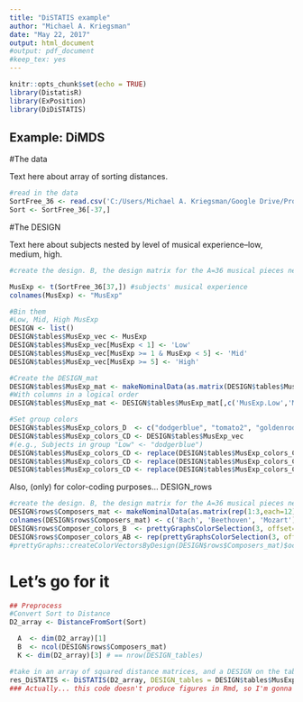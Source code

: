 ```yaml
---
title: "DiSTATIS example"
author: "Michael A. Kriegsman"
date: "May 22, 2017"
output: html_document
#output: pdf_document
#keep_tex: yes
---
```


```r
knitr::opts_chunk$set(echo = TRUE)
library(DistatisR)
library(ExPosition)
library(DiDiSTATIS)
```

## Example: DiMDS

#The data

Text here about array of sorting distances. 
```r
#read in the data 
SortFree_36 <- read.csv('C:/Users/Michael A. Kriegsman/Google Drive/Projects/DiDiSTATIS_Composers/WithMoreSubj_ForDissertation/natural36_free_forR.csv', row.names=1)
Sort <- SortFree_36[-37,]
```

#The DESIGN

Text here about subjects nested by level of musical experience--low, medium, high. 

```r
#create the design. B, the design matrix for the A=36 musical pieces nested in the B=3 composers.

MusExp <- t(SortFree_36[37,]) #subjects' musical experience
colnames(MusExp) <- "MusExp"

#Bin them
#Low, Mid, High MusExp
DESIGN <- list()
DESIGN$tables$MusExp_vec <- MusExp
DESIGN$tables$MusExp_vec[MusExp < 1] <- 'Low'
DESIGN$tables$MusExp_vec[MusExp >= 1 & MusExp < 5] <- 'Mid'
DESIGN$tables$MusExp_vec[MusExp >= 5] <- 'High'

#Create the DESIGN_mat
DESIGN$tables$MusExp_mat <- makeNominalData(as.matrix(DESIGN$tables$MusExp_vec))
#With columns in a logical order
DESIGN$tables$MusExp_mat <- DESIGN$tables$MusExp_mat[,c('MusExp.Low','MusExp.Mid','MusExp.High')]

#Set group colors
DESIGN$tables$MusExp_colors_D  <- c("dodgerblue", "tomato2", "goldenrod")
DESIGN$tables$MusExp_colors_CD <- DESIGN$tables$MusExp_vec
#(e.g., Subjects in group "Low" <- "dodgerblue")
DESIGN$tables$MusExp_colors_CD <- replace(DESIGN$tables$MusExp_colors_CD, which(DESIGN$tables$MusExp_vec=="Low"), DESIGN$tables$MusExp_colors_D[1])
DESIGN$tables$MusExp_colors_CD <- replace(DESIGN$tables$MusExp_colors_CD, which(DESIGN$tables$MusExp_vec=="Mid"), DESIGN$tables$MusExp_colors_D[2])
DESIGN$tables$MusExp_colors_CD <- replace(DESIGN$tables$MusExp_colors_CD, which(DESIGN$tables$MusExp_vec=="High"), DESIGN$tables$MusExp_colors_D[3])
```

Also, (only) for color-coding purposes... DESIGN_rows
```r
#create the design. B, the design matrix for the A=36 musical pieces nested in the B=3 composers.
DESIGN$rows$Composers_mat <- makeNominalData(as.matrix(rep(1:3,each=12)))
colnames(DESIGN$rows$Composers_mat) <- c('Bach', 'Beethoven', 'Mozart')
DESIGN$rows$Composer_colors_B  <- prettyGraphsColorSelection(3, offset=3) #prettyGraphs::createColorVectorsByDesign(DESIGN$rows$Composers_mat)$gc
DESIGN$rows$Composer_colors_AB <- rep(prettyGraphsColorSelection(3, offset=3), each=12)
#prettyGraphs::createColorVectorsByDesign(DESIGN$rows$Composers_mat)$oc
```

# Let's go for it

```r
## Preprocess
#Convert Sort to Distance
D2_array <- DistanceFromSort(Sort)

  A  <- dim(D2_array)[1]
  B  <- ncol(DESIGN$rows$Composers_mat)
  K <- dim(D2_array)[3] # == nrow(DESIGN_tables)
```

```r
#take in an array of squared distance matrices, and a DESIGN on the tables, and return everything
res_DiSTATIS <- DiSTATIS(D2_array, DESIGN_tables = DESIGN$tables$MusExp_mat, main = "FreeSort36 Composers")
### Actually... this code doesn't produce figures in Rmd, so I'm gonna break HiDiSTATIS.R into its functions and paste them into the chunk below
```

